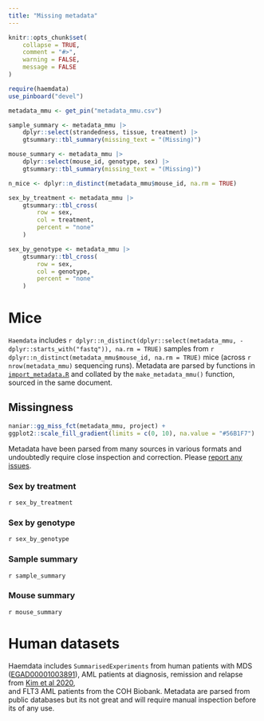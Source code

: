```yaml
---
title: "Missing metadata"
---
```


```r
knitr::opts_chunk$set(
    collapse = TRUE,
    comment = "#>",
    warning = FALSE,
    message = FALSE
)
```

```r
require(haemdata)
use_pinboard("devel")

metadata_mmu <- get_pin("metadata_mmu.csv")
```

```r
sample_summary <- metadata_mmu |>
    dplyr::select(strandedness, tissue, treatment) |>
    gtsummary::tbl_summary(missing_text = "(Missing)")

mouse_summary <- metadata_mmu |>
    dplyr::select(mouse_id, genotype, sex) |>
    gtsummary::tbl_summary(missing_text = "(Missing)")

n_mice <- dplyr::n_distinct(metadata_mmu$mouse_id, na.rm = TRUE)

sex_by_treatment <- metadata_mmu |>
    gtsummary::tbl_cross(
        row = sex,
        col = treatment,
        percent = "none"
    )

sex_by_genotype <- metadata_mmu |>
    gtsummary::tbl_cross(
        row = sex,
        col = genotype,
        percent = "none"
    )
```

# Mice 
`Haemdata` includes `r dplyr::n_distinct(dplyr::select(metadata_mmu, -dplyr::starts_with("fastq")), na.rm = TRUE)` samples from `r dplyr::n_distinct(metadata_mmu$mouse_id, na.rm = TRUE)` mice (across `r nrow(metadata_mmu)` sequencing runs). Metadata
are parsed by functions in [`import_metadata.R`](https://github.com/drejom/haemdata/blob/main/scripts/import_metadata.R) and collated by the `make_metadata_mmu()` function, sourced in the same document.

## Missingness
```r
naniar::gg_miss_fct(metadata_mmu, project) +
ggplot2::scale_fill_gradient(limits = c(0, 10), na.value = "#56B1F7")
```

Metadata have been parsed from many sources in various formats and undoubtedly require close inspection and correction. Please [report any
issues](https://github.com/drejom/haemdata/issues).

### Sex by treatment 
`r sex_by_treatment`

### Sex by genotype
`r sex_by_genotype`

### Sample summary
`r sample_summary`

### Mouse summary
`r mouse_summary`

# Human datasets
Haemdata includes `SummarisedExperiments` from human patients with MDS ([EGAD00001003891](https://ega-archive.org/datasets/EGAD00001003891)),
AML patients at diagnosis, remission and relapse from [Kim et al 2020](https://doi.org/10.1038/s41598-020-76933-2),  
and FLT3 AML patients from the COH Biobank.
Metadata are parsed from public databases but its not great and will require manual inspection before its of any use. 
